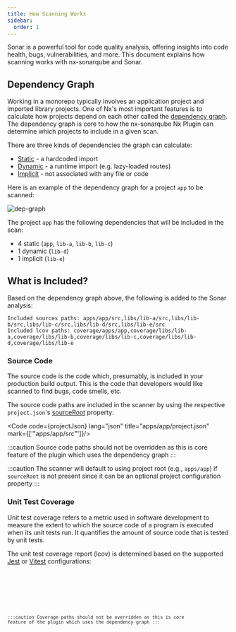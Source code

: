 ```yaml
---
title: How Scanning Works
sidebar:
  order: 1
---
```



Sonar is a powerful tool for code quality analysis, offering insights into code health, bugs, vulnerabilities, and more.
This document explains how scanning works with nx-sonarqube and Sonar.

## Dependency Graph

Working in a monorepo typically involves an application project and imported library projects. One of Nx's most
important features is to calculate how projects depend on each other called the [dependency graph](https://nx.dev/nx-api/nx/documents/dep-graph#graph).
The dependency graph is core to how the nx-sonarqube Nx Plugin can determine which projects to include in a given scan.

There are three kinds of dependencies the graph can calculate:
  * [Static](https://nx.dev/extending-nx/recipes/project-graph-plugins#static-dependencies) - a hardcoded import
  * [Dynamic](https://nx.dev/extending-nx/recipes/project-graph-plugins#dynamic-dependencies) - a runtime import (e.g. lazy-loaded routes)
  * [Implicit](https://nx.dev/extending-nx/recipes/project-graph-plugins#implicit-dependencies) - not associated with any file or code

Here is an example of the dependency graph for a project `app` to be scanned:

![dep-graph](../../../assets/dep-graph.png)

The project `app` has the following dependencies that will be included in the scan:
  * 4 static (`app`, `lib-a`, `lib-b`, `lib-c`)
  * 1 dynamic (`lib-d`)
  * 1 implicit (`lib-e`)

## What is Included?

Based on the dependency graph above, the following is added to the Sonar analysis:

```shell
Included sources paths: apps/app/src,libs/lib-a/src,libs/lib-b/src,libs/lib-c/src,libs/lib-d/src,libs/lib-e/src
Included lcov paths: coverage/apps/app,coverage/libs/lib-a,coverage/libs/lib-b,coverage/libs/lib-c,coverage/libs/lib-d,coverage/libs/lib-e
```

### Source Code

The source code is the code which, presumably, is included in your production build output. This is the code that
developers would like scanned to find bugs, code smells, etc.

The source code paths are included in the scanner by using the respective `project.json`'s
[sourceRoot](https://nx.dev/nx-api/devkit/documents/ProjectConfiguration#sourceroot) property:

<Code code={projectJson} lang="json" title="apps/app/project.json" mark={['"apps/app/src"']}/>

:::caution
Source code paths should not be overridden as this is core feature of the plugin which uses the dependency graph
:::

:::caution
The scanner will default to using project root (e.g., `apps/app`) if `sourceRoot` is not present since it can be an
optional project configuration property
:::

### Unit Test Coverage

Unit test coverage refers to a metric used in software development to measure the extent to which the source code of a
program is executed when its unit tests run. It quantifies the amount of source code that is tested by unit tests.

The unit test coverage report (lcov) is determined based on the supported [Jest](https://nx.dev/nx-api/jest/executors/jest#nxjestjest)
or [Vitest](https://nx.dev/nx-api/vite/executors/test) configurations:

<Tabs>
  <TabItem label="Jest">
    <Code code={jestConfig} lang="typescript" title="libs/lib-a/jest.config.ts" mark={["'../../coverage/libs/lib-a'"]}/>
  </TabItem>
  <TabItem label="Vitest">
    <Code code={viteConfig} lang="typescript" title="libs/lib-e/vitest.config.ts" mark={["'../../coverage/libs/lib-e'"]}/>
  </TabItem>
</Tabs>

:::caution
Coverage paths should not be overridden as this is core feature of the plugin which uses the dependency graph
:::
